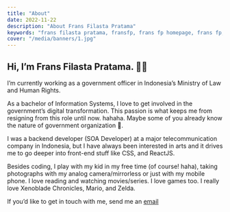 ```yaml
---
title: "About"
date: 2022-11-22
description: "About Frans Filasta Pratama"
keywords: "frans filasta pratama, fransfp, frans fp homepage, frans fp, frans filasta, tentang frans filasta pratama"
cover: "/media/banners/1.jpg"
---
```


## Hi, I’m Frans Filasta Pratama. 👋🏻

I’m currently working as a government officer in Indonesia’s Ministry of Law and Human Rights.

As a bachelor of Information Systems, I love to get involved in the government’s digital transformation. This passion is what keeps me from resigning from this role until now. hahaha. Maybe some of you already know the nature of government organization 😬.

I was a backend developer (SOA Developer) at a major telecommunication company in Indonesia, but I have always been interested in arts and it drives me to go deeper into front-end stuff like CSS, and ReactJS.

Besides coding, I play with my kid in my free time (of course! haha), taking photographs with my analog camera/mirrorless or just with my mobile phone.  I love reading and watching movies/series. I love games too. I really love Xenoblade Chronicles, Mario, and Zelda.

If you’d like to get in touch with me, send me an [email](mailto:fransfilastap@live.com)
